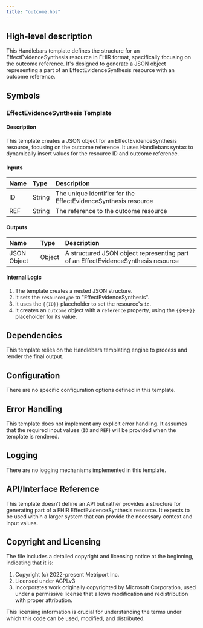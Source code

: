 ```yaml
---
title: "outcome.hbs"
---
```


## High-level description
This Handlebars template defines the structure for an EffectEvidenceSynthesis resource in FHIR format, specifically focusing on the outcome reference. It's designed to generate a JSON object representing a part of an EffectEvidenceSynthesis resource with an outcome reference.

## Symbols

### EffectEvidenceSynthesis Template
#### Description
This template creates a JSON object for an EffectEvidenceSynthesis resource, focusing on the outcome reference. It uses Handlebars syntax to dynamically insert values for the resource ID and outcome reference.

#### Inputs
| Name | Type | Description |
|:-----|:-----|:------------|
| ID | String | The unique identifier for the EffectEvidenceSynthesis resource |
| REF | String | The reference to the outcome resource |

#### Outputs
| Name | Type | Description |
|:-----|:-----|:------------|
| JSON Object | Object | A structured JSON object representing part of an EffectEvidenceSynthesis resource |

#### Internal Logic
1. The template creates a nested JSON structure.
2. It sets the `resourceType` to "EffectEvidenceSynthesis".
3. It uses the `{{ID}}` placeholder to set the resource's `id`.
4. It creates an `outcome` object with a `reference` property, using the `{{REF}}` placeholder for its value.

## Dependencies
This template relies on the Handlebars templating engine to process and render the final output.

## Configuration
There are no specific configuration options defined in this template.

## Error Handling
This template does not implement any explicit error handling. It assumes that the required input values (`ID` and `REF`) will be provided when the template is rendered.

## Logging
There are no logging mechanisms implemented in this template.

## API/Interface Reference
This template doesn't define an API but rather provides a structure for generating part of a FHIR EffectEvidenceSynthesis resource. It expects to be used within a larger system that can provide the necessary context and input values.

## Copyright and Licensing
The file includes a detailed copyright and licensing notice at the beginning, indicating that it is:
1. Copyright (c) 2022-present Metriport Inc.
2. Licensed under AGPLv3
3. Incorporates work originally copyrighted by Microsoft Corporation, used under a permissive license that allows modification and redistribution with proper attribution.

This licensing information is crucial for understanding the terms under which this code can be used, modified, and distributed.